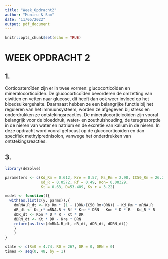 ```yaml
---
title: "Week_Opdracht2"
author: "Muniru & Sam"
date: "11/05/2022"
output: pdf_document
---
```


```r
knitr::opts_chunk$set(echo = TRUE)
```

# WEEK OPDRACHT 2
## 1.
Corticosteroïden zijn er in twee vormen: glucocorticoïden en mineralocorticoïden. De glucocorticoïden bevorderen de
omzetting van eiwitten en vetten naar glucose, dit heeft dan ook weer invloed op het bloedsuikergehalte. Daarnaast
hebben ze een belangrijke functie bij het reguleren van het immuunsysteem, worden ze afgegeven bij stress en
onderdrukken ze ontstekingsreacties. De mineralocorticicoïden zijn vooral belangrijk voor de bloeddruk, water- en
zouthuishouding, de terugresorptie in de nieren van water en natrium en de excretie van kalium in de nieren. In deze
opdracht word vooral gefocust op de glucocorticoïden en dan specifiek methylprednisolon, vanwege het onderdrukken van
ontstekingsreacties.


## 3.

```r
library(deSolve)

parameters <- c(Kd_Rm = 0.612, Kre = 0.57, Ks_Rm = 2.90, IC50_Rm = 26.2, 
                Kd_R = 0.0572, Rf = 0.49, Kon= 0.00329,
                Kt = 0.63, D=53.409, Ks_r = 3.22)

model <- function(){
  with(as.list(c(y, parms)),{
    dmRNA.R_dt <- Ks_Rm * (1 - (DRN/IC50_Rm+DRN)) - Kd_Rm * mRNA.R
    dR_dt <- Ks_r* mRNA.R + Rf * Kre * DRN - Kon * D * R - Kd_R * R
    dDR_dt <- Kon * D * R - Kt * DR
    dDRN_dt <- Kt * DR - Kre * DRN
    return(as.list(dmRNA.R_dt, dR_dt, dDR_dt, dDRN_dt))
    }
    )
}

state <- c(Rm0 = 4.74, R0 = 267, DR = 0, DRN = 0)
times <- seq(0, 48, by = 1)
```
